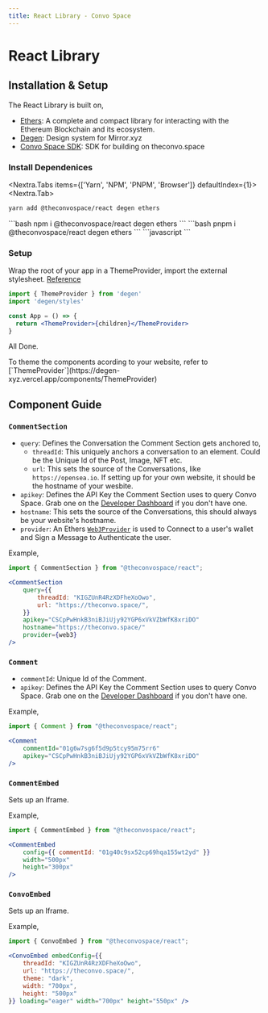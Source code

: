 ---
title: React Library - Convo Space
---


# React Library

## Installation & Setup

The React Library is built on,
- [Ethers](https://ethers.org/): A complete and compact library for interacting with the Ethereum Blockchain and its ecosystem.
- [Degen](https://degen-xyz.vercel.app/): Design system for Mirror.xyz
- [Convo Space SDK](/docs/Convo-SDK/installation): SDK for building on theconvo.space


### Install Dependenices

<Nextra.Tabs items={['Yarn', 'NPM', 'PNPM', 'Browser']} defaultIndex={1}>
<Nextra.Tab>
<CodeBox>
```bash
yarn add @theconvospace/react degen ethers
```
</CodeBox>
</Nextra.Tab>
<Nextra.Tab>
<CodeBox>
```bash
npm i @theconvospace/react degen ethers
```
</CodeBox>
</Nextra.Tab>
<Nextra.Tab>
<CodeBox>
```bash
pnpm i @theconvospace/react degen ethers
```
</CodeBox>
</Nextra.Tab>
<Nextra.Tab>
<CodeBox>
```javascript
<script src="https://cdn.jsdelivr.net/npm/@theconvospace/react@latest/dist/bundle.min.js"></script>
<script src="https://cdn.jsdelivr.net/npm/ethers@latest/dist/ethers.umd.min.js"></script>
```
</CodeBox>
</Nextra.Tab>
</Nextra.Tabs>

### Setup

Wrap the root of your app in a ThemeProvider, import the external stylesheet. [Reference](https://degen-xyz.vercel.app/#set-up)
<CodeBox>
```jsx
import { ThemeProvider } from 'degen'
import 'degen/styles'

const App = () => {
  return <ThemeProvider>{children}</ThemeProvider>
}
```
</CodeBox>

All Done.

<Callout type="info" emoji="ℹ️">
    To theme the components acording to your website, refer to [`ThemeProvider`](https://degen-xyz.vercel.app/components/ThemeProvider)
</Callout>

## Component Guide


### `CommentSection`

- `query`: Defines the Conversation the Comment Section gets anchored to,
    -   `threadId`: This uniquely anchors a conversation to an element. Could be the Unique Id of the Post, Image, NFT etc.
    - `url`: This sets the source of the Conversations, like `https://opensea.io`. If setting up for your own website, it should be the hostname of your wesbite.
- `apikey`: Defines the API Key the Comment Section uses to query Convo Space. Grab one on the [Developer Dashboard](https://theconvo.space/dashboard/developer) if you don't have one.
- `hostname`: This sets the source of the Conversations, this should always be your website's hostname.
- `provider`: An Ethers [`Web3Provider`](https://docs.ethers.io/v5/api/providers/other/#Web3Provider) is used to Connect to a user's wallet and Sign a Message to Authenticate the user.

Example,
<CodeBox>
```jsx
import { CommentSection } from "@theconvospace/react";

<CommentSection
    query={{
        threadId: "KIGZUnR4RzXDFheXoOwo",
        url: "https://theconvo.space/",
    }}
    apikey="CSCpPwHnkB3niBJiUjy92YGP6xVkVZbWfK8xriDO"
    hostname="https://theconvo.space/"
    provider={web3}
/>

```
</CodeBox>


### `Comment`

- `commentId`: Unique Id of the Comment.
- `apikey`: Defines the API Key the Comment Section uses to query Convo Space. Grab one on the [Developer Dashboard](https://theconvo.space/dashboard/developer) if you don't have one.

Example,
<CodeBox>
```jsx
import { Comment } from "@theconvospace/react";

<Comment
    commentId="01g6w7sg6f5d9p5tcy95m75rr6"
    apikey="CSCpPwHnkB3niBJiUjy92YGP6xVkVZbWfK8xriDO"
/>
```
</CodeBox>

### `CommentEmbed`

Sets up an Iframe.

Example,
<CodeBox>
```jsx
import { CommentEmbed } from "@theconvospace/react";

<CommentEmbed
    config={{ commentId: "01g40c9sx52cp69hqa155wt2yd" }}
    width="500px"
    height="300px"
/>
```
</CodeBox>


### `ConvoEmbed`

Sets up an Iframe.

Example,
<CodeBox>
```jsx
import { ConvoEmbed } from "@theconvospace/react";

<ConvoEmbed embedConfig={{
    threadId: "KIGZUnR4RzXDFheXoOwo",
    url: "https://theconvo.space/",
    theme: "dark",
    width: "700px",
    height: "500px"
}} loading="eager" width="700px" height="550px" />
```
</CodeBox>
